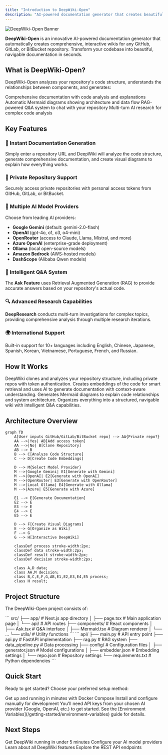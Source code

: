 ```yaml
---
title: "Introduction to DeepWiki-Open"
description: "AI-powered documentation generator that creates beautiful, interactive wikis for any GitHub, GitLab, or BitBucket repository"
---
```


<Frame>
<img src="https://raw.githubusercontent.com/AsyncFuncAI/deepwiki-open/main/screenshots/Deepwiki.png" alt="DeepWiki-Open Banner" />
</Frame>

**DeepWiki-Open** is an innovative AI-powered documentation generator that automatically creates comprehensive, interactive wikis for any GitHub, GitLab, or BitBucket repository. Transform your codebase into beautiful, navigable documentation in seconds.

## What is DeepWiki-Open?

DeepWiki-Open analyzes your repository's code structure, understands the relationships between components, and generates:

<CardGroup cols={2}>
<Card title="Interactive Documentation" icon="book-open" href="/guides/wiki-generation">
  Comprehensive documentation with code analysis and explanations
</Card>

<Card title="Visual Diagrams" icon="diagram-project" href="/guides/mermaid-diagrams">
  Automatic Mermaid diagrams showing architecture and data flow
</Card>

<Card title="AI-Powered Chat" icon="comments" href="/guides/ask-feature">
  RAG-powered Q&A system to chat with your repository
</Card>

<Card title="Deep Research" icon="magnifying-glass" href="/guides/deep-research">
  Multi-turn AI research for complex code analysis
</Card>
</CardGroup>

## Key Features

### 🚀 Instant Documentation Generation
Simply enter a repository URL and DeepWiki will analyze the code structure, generate comprehensive documentation, and create visual diagrams to explain how everything works.

### 🔐 Private Repository Support
Securely access private repositories with personal access tokens from GitHub, GitLab, or BitBucket.

### 🤖 Multiple AI Model Providers
Choose from leading AI providers:
- **Google Gemini** (default: gemini-2.0-flash)
- **OpenAI** (gpt-4o, o1, o3, o4-mini)
- **OpenRouter** (access to Claude, Llama, Mistral, and more)
- **Azure OpenAI** (enterprise-grade deployment)
- **Ollama** (local open-source models)
- **Amazon Bedrock** (AWS-hosted models)
- **DashScope** (Alibaba Qwen models)

### 💬 Intelligent Q&A System
The **Ask Feature** uses Retrieval Augmented Generation (RAG) to provide accurate answers based on your repository's actual code.

### 🔍 Advanced Research Capabilities
**DeepResearch** conducts multi-turn investigations for complex topics, providing comprehensive analysis through multiple research iterations.

### 🌍 International Support
Built-in support for 10+ languages including English, Chinese, Japanese, Spanish, Korean, Vietnamese, Portuguese, French, and Russian.

## How It Works

<Steps>
<Step title="Repository Analysis">
  DeepWiki clones and analyzes your repository structure, including private repos with token authentication.
</Step>

<Step title="AI Processing">
  Creates embeddings of the code for smart retrieval and uses AI to generate documentation with context-aware understanding.
</Step>

<Step title="Visualization">
  Generates Mermaid diagrams to explain code relationships and system architecture.
</Step>

<Step title="Interactive Wiki">
  Organizes everything into a structured, navigable wiki with intelligent Q&A capabilities.
</Step>
</Steps>

## Architecture Overview

```mermaid
graph TD
    A[User inputs GitHub/GitLab/BitBucket repo] --> AA{Private repo?}
    AA -->|Yes| AB[Add access token]
    AA -->|No| B[Clone Repository]
    AB --> B
    B --> C[Analyze Code Structure]
    C --> D[Create Code Embeddings]

    D --> M{Select Model Provider}
    M -->|Google Gemini| E1[Generate with Gemini]
    M -->|OpenAI| E2[Generate with OpenAI]
    M -->|OpenRouter| E3[Generate with OpenRouter]
    M -->|Local Ollama| E4[Generate with Ollama]
    M -->|Azure| E5[Generate with Azure]

    E1 --> E[Generate Documentation]
    E2 --> E
    E3 --> E
    E4 --> E
    E5 --> E

    D --> F[Create Visual Diagrams]
    E --> G[Organize as Wiki]
    F --> G
    G --> H[Interactive DeepWiki]

    classDef process stroke-width:2px;
    classDef data stroke-width:2px;
    classDef result stroke-width:2px;
    classDef decision stroke-width:2px;

    class A,D data;
    class AA,M decision;
    class B,C,E,F,G,AB,E1,E2,E3,E4,E5 process;
    class H result;
```

## Project Structure

The DeepWiki-Open project consists of:

<Tabs>
<Tab title="Frontend (Next.js)">
```
src/
├── app/                  # Next.js app directory
│   ├── page.tsx          # Main application page
│   └── api/              # API routes
├── components/           # React components
│   ├── Ask.tsx           # Q&A interface
│   ├── Mermaid.tsx       # Diagram renderer
│   └── ...
└── utils/               # Utility functions
```
</Tab>

<Tab title="Backend (Python)">
```
api/
├── main.py              # API entry point
├── api.py               # FastAPI implementation
├── rag.py               # RAG system
├── data_pipeline.py     # Data processing
├── config/              # Configuration files
│   ├── generator.json   # Model configurations
│   ├── embedder.json    # Embedding settings
│   └── repo.json        # Repository settings
└── requirements.txt     # Python dependencies
```
</Tab>
</Tabs>

## Quick Start

Ready to get started? Choose your preferred setup method:

<CardGroup cols={2}>
<Card title="Docker Setup (Recommended)" icon="docker" href="/getting-started/quick-start#docker-setup">
  Get up and running in minutes with Docker Compose
</Card>

<Card title="Manual Setup" icon="code" href="/getting-started/installation">
  Install and configure manually for development
</Card>
</CardGroup>

<Note>
You'll need API keys from your chosen AI provider (Google, OpenAI, etc.) to get started. See the [Environment Variables](/getting-started/environment-variables) guide for details.
</Note>

## Next Steps

<CardGroup cols={2}>
<Card title="Quick Start Guide" icon="rocket" href="/getting-started/quick-start">
  Get DeepWiki running in under 5 minutes
</Card>

<Card title="Configuration" icon="gear" href="/getting-started/model-providers">
  Configure your AI model providers
</Card>

<Card title="Features Guide" icon="star" href="/guides/wiki-generation">
  Learn about all DeepWiki features
</Card>

<Card title="API Reference" icon="code" href="/api/overview">
  Explore the REST API endpoints
</Card>
</CardGroup>